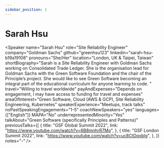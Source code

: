 ```yaml
---
sidebar_position: 1
---
```



# Sarah Hsu

<Speaker
  name="Sarah Hsu"
  role="Site Reliability Engineer"
  company="Goldman Sachs"
  github="greenhsu123"
  linkedin="sarah-hsu-b19a19108"
  pronouns="She/Her"
  location="London, UK & Taipei, Taiwan"
  shortBiography="Sarah is a Site Reliability Engineer with Goldman Sachs working on Consolidated Trade Ledger. She is the organisation lead for Goldman Sachs with the Green Software Foundation and the chair of the Principle’s project. She would like to see Green Software becoming an integral part of the educational curriculum for anyone learning to code. "
  travel="Willing to travel worldwide"
  payAndExpenses="Depends on engagement, I may have access to funding for travel and expenses"
  areaOfInterest="Green Software, Cloud (AWS & GCP), Site Reliability Engineering, Kubernetes"
  speakerExperience="Meetups, track talks"
  noPastSpeakingEngagements="1-5"
  coachNewSpeakers="yes"
  languages={["English"]}
  MAPA="No"
  underrepresentedMinority="Yes"
  talkAbout="Green Software (specifically Principles and Patterns)"
  previousTalks={[
    {
      title: "GSF Global Summit 2022",
      link: "https://www.youtube.com/watch?v=6B8mnhrR7Mo",
    },
    {
      title: "GSF London Summit 2022",
      link: "https://www.youtube.com/watch?v=uc8CtDqxblg",
    },
  ]}
  notes="-"
/>



